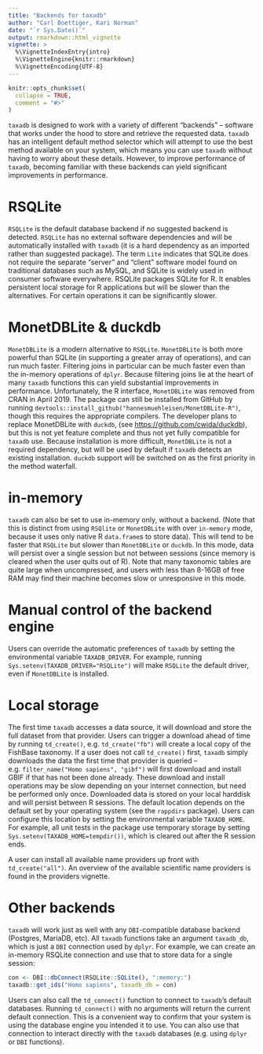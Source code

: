 ```yaml
---
title: "Backends for taxadb"
author: "Carl Boettiger, Kari Norman"
date: "`r Sys.Date()`"
output: rmarkdown::html_vignette
vignette: >
  %\VignetteIndexEntry{intro}
  %\VignetteEngine{knitr::rmarkdown}
  %\VignetteEncoding{UTF-8}
---
```


```r
knitr::opts_chunk$set(
  collapse = TRUE,
  comment = "#>"
)

```

`taxadb` is designed to work with a variety of different "backends" -- software that works under the hood to store and retrieve the requested data.  `taxadb` has an intelligent default method selector which will attempt to use the best method available on your system, which means you can use `taxadb` without having to worry about these details.  However, to improve performance of `taxadb`, becoming familiar with these backends can yield significant improvements in performance.

# RSQLite

`RSQLite` is the default database backend if no suggested backend is detected.  `RSQLite` has no external software dependencies and will be automatically installed with `taxadb` (it is a hard dependency as an imported rather than suggested package). The term `Lite` indicates that SQLite does not require the separate "server" and "client" software model found on traditional databases such as MySQL, and SQLite is widely used in consumer software everywhere.  RSQLite packages SQLite for R.  It enables persistent local storage for R applications but will be slower than the alternatives.  For certain operations it can be significantly slower.

# MonetDBLite & duckdb

`MonetDBLite` is a modern alternative to `RSQLite`.  `MonetDBLite` is both more powerful than SQLite (in supporting a greater array of operations), and can run much faster.  Filtering joins in particular can be much faster even than the in-memory operations of `dplyr`. Because filtering joins lie at the heart of many `taxadb` functions this can yield substantial improvements in performance.  Unfortunately, the R interface, `MonetDBLite` was removed from CRAN in April 2019. The package can still be installed from GitHub by running `devtools::install_github("hannesmuehleisen/MonetDBLite-R")`, though this requires the appropriate compilers.  The developer plans to replace MonetDBLite with `duckdb`, (see <https://github.com/cwida/duckdb>), but this is not yet feature complete and thus not yet fully compatible for `taxadb` use.  Because installation is more difficult, `MonetDBLite` is not a required dependency, but will be used by default if `taxadb` detects an existing installation.  `duckdb` support will be switched on as the first priority in the method waterfall.   

# in-memory

`taxadb` can also be set to use in-memory only, without a backend.  (Note that this is distinct from using `RSQlite` or `MonetDBLite` with over `in-memory` mode, because it uses only native R `data.frame`s to store data).  This will tend to be faster that `RSQLite` but slower than `MonetDBLite` or `duckdb`.  In this mode, data will persist over a single session but not between sessions (since memory is cleared when the user quits out of R).  Note that many taxonomic tables are quite large when uncompressed, and users with less than 8-16GB of free RAM may find their machine becomes slow or unresponsive in this mode.  

# Manual control of the backend engine

Users can override the automatic preferences of `taxadb` by setting the environmental variable `TAXADB_DRIVER`.  For example, running `Sys.setenv(TAXADB_DRIVER="RSQLite")` will make `RSQLite` the default driver, even if `MonetDBLite` is installed.  

# Local storage

The first time `taxadb` accesses a data source, it will download and store the full dataset from that provider.  Users can trigger a download ahead of time by running `td_create()`, e.g. `td_create("fb")` will create a local copy of the FishBase taxonomy.  If a user does not call `td_create()` first, `taxadb` simply downloads the data the first time that provider is queried -- e.g. `filter_name("Homo sapiens", "gibf")` will first download and install GBIF if that has not been done already.  These download and install operations may be slow depending on your internet connection, but need be performed only once.  Downloaded data is stored on your local harddisk and will persist between R sessions. The default location depends on the default set by your operating system (see the `rappdirs` package).  Users can configure this location by setting the environmental variable `TAXADB_HOME`.  For example, all unit tests in the package use temporary storage by setting  `Sys.setenv(TAXADB_HOME=tempdir())`, which is cleared out after the R session ends. 

A user can install all available name providers up front with `td_create("all")`.  An overview of the available scientific name providers is found in the providers vignette.  


# Other backends

`taxadb` will work just as well with any `DBI`-compatible database backend (Postgres, MariaDB, etc).  All `taxadb` functions take an argument `taxadb_db`, which is just a `DBI` connection used by `dplyr`.  For example, we can create an in-memory RSQLite connection and use that to store data for a single session:

```r
con <- DBI::dbConnect(RSQLite::SQLite(), ":memory:")
taxadb::get_ids("Homo sapiens", taxadb_db = con)
```

Users can also call the `td_connect()` function to connect to `taxadb`'s default databases.  Running `td_connect()` with no arguments will return the current default connection.  This is a convenient way to confirm that your system is using the database engine you intended it to use.  You can also use that connection to interact directly with the `taxadb` databases (e.g. using `dplyr` or `DBI` functions).  
